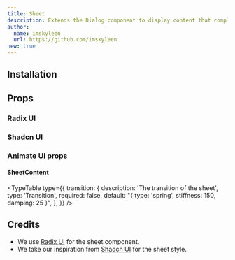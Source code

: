 ```yaml
---
title: Sheet
description: Extends the Dialog component to display content that complements the main content of the screen.
author:
  name: imskyleen
  url: https://github.com/imskyleen
new: true
---
```


<ComponentPreview name="radix-sheet-demo" />

## Installation

<ComponentInstallation name="radix-sheet" />

## Props

### Radix UI

<div className="flex flex-row gap-x-3">
  <ExternalLink
    href="https://www.radix-ui.com/primitives/docs/components/dialog"
    text="Docs"
  />
  <ExternalLink
    href="https://www.radix-ui.com/primitives/docs/components/dialog#api-reference"
    text="API Reference"
  />
</div>

### Shadcn UI

<div className="flex flex-row gap-x-3">
  <ExternalLink
    href="https://ui.shadcn.com/docs/components/sheet"
    text="Docs"
  />
</div>

### Animate UI props

#### SheetContent

<TypeTable
  type={{
    transition: {
      description: 'The transition of the sheet',
      type: 'Transition',
      required: false,
      default: "{ type: 'spring', stiffness: 150, damping: 25 }",
    },
  }}
/>

## Credits

- We use [Radix UI](https://www.radix-ui.com/primitives/docs/components/dialog) for the sheet component.
- We take our inspiration from [Shadcn UI](https://ui.shadcn.com/docs/components/sheet) for the sheet style.
